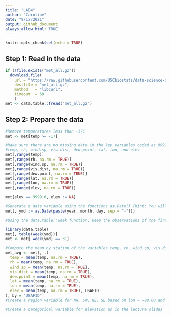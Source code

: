 ```yaml
---
title: "LAB4"
author: "Caroline"
date: "9/17/2021"
output: github_document
always_allow_html: TRUE
---
```


```r
knitr::opts_chunk$set(echo = TRUE)
```

## Step 1: Read in the data
```r
if (!file.exists("met_all.gz"))
  download.file(
    url = "https://raw.githubusercontent.com/USCbiostats/data-science-data/master/02_met/met_all.gz",
    destfile = "met_all.gz",
    method   = "libcurl",
    timeout  = 60
    )
met <- data.table::fread("met_all.gz")
```

## Step 2: Prepare the data
```r
#Remove temperatures less than -17C
met <- met[temp >= -17]

#Make sure there are no missing data in the key variables coded as 9999, 999, etc
#temp, rh, wind.sp, vis.dist, dew.point, lat, lon, and elev
met[,range(temp)]
met[,range(rh, na.rm = TRUE)]
met[,range(wind.sp, na.rm = TRUE)]
met[,range(vis.dist, na.rm = TRUE)]
met[,range(dew.point, na.rm = TRUE)]
met[,range(lat, na.rm = TRUE)]
met[,range(lon, na.rm = TRUE)]
met[,range(elev, na.rm = TRUE)]

met[elev == 9999.0, elev := NA]

#Generate a date variable using the functions as.Date() (hint: You will need the following to create a date paste(year, month, day, sep = "-")).
met[, ymd := as.Date(paste(year, month, day, sep = "-"))]

#Using the data.table::week function, keep the observations of the first week of the month.

library(data.table)
met[, table(week(ymd))]
met <- met[ week(ymd) == 31]

#Compute the mean by station of the variables temp, rh, wind.sp, vis.dist, dew.point, lat, lon, and elev.
met_avg <- met[, .(
  temp = mean(temp, na.rm = TRUE),
  rh = mean(temp, na.rm = TRUE),
  wind.sp = mean(temp, na.rm = TRUE),
  vis.dist = mean(temp, na.rm = TRUE),
  dew.point = mean(temp, na.rm = TRUE),
  lat = mean(temp, na.rm = TRUE),
  lon = mean(temp, na.rm = TRUE),
  elev = mean(temp, na.rm = TRUE), USAFID
), by = "USAFID"]
#Create a region variable for NW, SW, NE, SE based on lon = -98.00 and lat = 39.71 degrees

#Create a categorical variable for elevation as in the lecture slides

```

